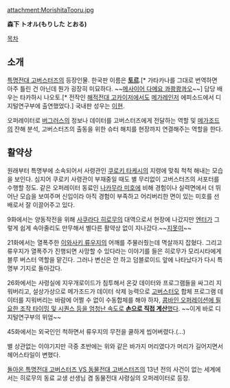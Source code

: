 attachment:MorishitaTooru.jpg

'''森下 トオル(もりした とおる)'''

[[목차]]
== 소개 ==
[[특명전대 고버스터즈]]의 등장인물. 한국판 이름은 '''[[토르]]'''.[* 가타카나를 그대로 번역하면 아주 틀린 건 아닌데 뭔가 굉장히 미묘하다. ~~[[부라더 다메요|메사이어 다메요 콰쾅쾅콰오]]~~] 담당 배우는 타카하시 나오토.[* 전작인 [[해적전대 고카이저]]에서도 [[전자전대 메가레인저|메가레인저]] 에피소드에서 디지털연구부에 출연했었다.] 국내판 성우는 [[이현(성우)|이현]].

오퍼레이터로 [[버그러스]]의 정보나 데이터를 고버스터즈에게 전달하는 역할 및 [[메가조드]]의 잔해 분석, 고버스터즈의 출동을 위한 슈터 해치를 현장까지 연결해주는 역할을 한다.

== 활약상 ==
원래부터 특명부에 소속되어서 사령관인 [[쿠로키 타케시]]의 지령에 맞춰 척척 해내는 모습을 보인다. 심지어 쿠로키 사령관이 부재중일 때도 별 무리없이 고버스터즈의 서포터를 수행할 정도. 같은 오퍼레이터 동료인 [[나카무라 미호]]에 비해 경험이나 실력면에서 더 뛰어난 모습을 보여주며 신입이라 아직 경험이 부족하고 어리버리한 면이 있는 미호를 선배로서 잘 이끌어주고 있다.

9화에서는 양동작전을 위해 [[사쿠라다 히로무]]의 대역으로서 현장에 나갔지만 [[엔터(특명전대 고버스터즈)|엔터]]가 그렇게 쉽게 속아줄리도 만무해서 별다른 활약상 없이 지나갔다.~~[[지못미]]~~

21화에서는 열폭주한 [[이와사키 류우지]]의 어깨를 주물러줬는데 멱살까지 잡혔다. 그리고 류우지가 열폭주가 진행되면 사망할 수 있다라는 이야기를 들은 히로무가 모리시타에게 블루 버스터 역할을 맡긴다. 그러나 변신은 안 하고 덤블로이드 앞에 나타났다가 다시 특명부 기지로 돌아갔다.

26화에서는 사령실에 지우개로이드가 침투해서 온갖 데이터와 프로그램들을 싸그리 지워버리고, 설상가상으로 메가조드가 데이터 삭제 능력으로 [[고버스터오]] 합체 프로그램 데이터를 지워버리는 바람에 어쩔 수 없이 수동합체를 해야 하자, [[아폴로 13호|콤바인 오퍼레이션에 필요한 조작 타이밍 및 시퀀스 등을 엄청난 속도로 '''손으로 직접 계산'''했다]]. ~~이게 바로 디지털연구부의 위엄~~

45화에서는 외국인인 척하면서 류우지의 무전을 쿨하게 씹어버렸다.(...)

별 상관없는 이야기지만 극중 초반에는 위와 같은 바가지 머리였다가 머리가 길어지면서 헤어스타일이 변했다.

[[돌아온 특명전대 고버스터즈 VS 동물전대 고버스터즈]]의 13년 전의 사건이 없는 세계에서는 히로무의 동료 교생 선생님 겸 동물전대 사령실의 오퍼레이터로 등장.

